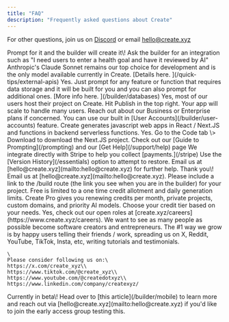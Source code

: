 ```yaml
---
title: "FAQ"
description: "Frequently asked questions about Create"
---
```


For other questions, join us on [Discord](https://create.xyz/discord) or email [hello@create.xyz](mailto:hello@create.xyz)

<AccordionGroup>
  <Accordion title="How do I create a new page, component, or other element?">
    Prompt for it and the builder will create it\!
  </Accordion>
  <Accordion title="How do I add AI to my app?">
    Ask the builder for an integration such as "I need users to enter a health goal and have it reviewed by AI"
  </Accordion>
  <Accordion title="Which AI model is the best?">
    Anthropic's Claude Sonnet remains our top choice for development and is the only model available currently in Create.
  </Accordion>
  <Accordion title="How do I connect to an external API?">
    [Details here. ](/quick-tips/external-apis)
  </Accordion>
  <Accordion title="Can I add databases?">
    Yes. Just prompt for any feature or function that requires data storage and it will be built for you and you can also prompt for additional ones. [More info here. ](/builder/databases)
  </Accordion>
  <Accordion title="Can I host my app on Create? Will it scale to handle many users?">
    Yes, most of our users host their project on Create. Hit Publish in the top right. Your app will scale to handle many users. Reach out about our Business or Enterprise plans if concerned.
  </Accordion>
  <Accordion title="How do I add users, sign up, and sign in to my app?">
    You can use our built in [User Accounts](/builder/user-accounts) feature.
  </Accordion>
  <Accordion title="What language does Create write code in under the hood?">
    Create generates javascript web apps in React / Next.JS and functions in backend serverless functions.
  </Accordion>
  <Accordion title="Can I export the code?">
    Yes. Go to the Code tab \> Download to download the Next.JS project.
  </Accordion>
  <Accordion title="How do I fix this error?">
    Check out our [Guide to Prompting](/prompting) and our [Get Help](/support/help) page
  </Accordion>
  <Accordion title="How do I collect payments for an app I made?">
    We integrate directly with Stripe to help you collect [payments.](/stripe)
  </Accordion>
  <Accordion title="I accidentally deleted something I shouldn't have (!!) Is there any way to get it back?">
    Use the [Version History](/essentials) option to attempt to restore. Email us at [hello@create.xyz](mailto:hello@create.xyz) for further help.
  </Accordion>
  <Accordion title="I think I found a bug. Where should I report it?">
    Thank you\! Email us at [hello@create.xyz](mailto:hello@create.xyz). Please include a link to the /build route (the link you see when you are in the builder) for your project.
  </Accordion>
  <Accordion title="What is the difference between free vs. Create Pro?">
    Free is limited to a one time credit allotment and daily generation limits. Create Pro gives you renewing credits per month, private projects, custom domains, and priority AI models. Choose your credit tier based on your needs.
  </Accordion>
  <Accordion title="Are you hiring?">
    Yes, check out our open roles at [create.xyz/careers](https://www.create.xyz/careers).
  </Accordion>
  <Accordion title="Why are y'all doing this?">
    We want to see as many people as possible become software creators and entrepreneurs.
  </Accordion>
  <Accordion title="I love this product. How can I help?">
    The #1 way we grow is by happy users telling their friends / work, spreading us on X, Reddit, YouTube, TikTok, Insta, etc, writing tutorials and testimonials. 

    \
    Please consider following us on:\
    https://x.com/create_xyz\\
    https://www.tiktok.com/@create_xyz\\
    https://www.youtube.com/@createdotxyz\\
    https://www.linkedin.com/company/createxyz/
  </Accordion>
  <Accordion title="How do I publish to iOS or Android?" defaultOpen="false">
    Currently in beta\! Head over to [this article](/builder/mobile) to learn more and reach out via [hello@create.xyz](mailto:hello@create.xyz) if you'd like to join the early access group testing this.
  </Accordion>
</AccordionGroup>
